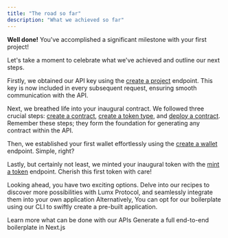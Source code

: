 ```yaml
---
title: "The road so far"
description: "What we achieved so far"
---
```


**Well done!** You've accomplished a significant milestone with your first project!

Let's take a moment to celebrate what we've achieved and outline our next steps.

Firstly, we obtained our API key using the [create a project](/api-reference/projects/create-a-project) endpoint. This key is now included in every subsequent request, ensuring smooth communication with the API.

Next, we breathed life into your inaugural contract. We followed three crucial steps: [create a contract](/api-reference/contracts/create-a-contract), [create a token type](/api-reference/contracts/create-a-token-type), and [deploy a contract](/api-reference/contracts/deploy-a-contract). Remember these steps; they form the foundation for generating any contract within the API.

Then, we established your first wallet effortlessly using the [create a wallet](/api-reference/wallets/create-a-wallet) endpoint. Simple, right?

Lastly, but certainly not least, we minted your inaugural token with the [mint a token](/api-reference/transactions/mint-tokens) endpoint. Cherish this first token with care!

Looking ahead, you have two exciting options. Delve into our recipes to discover more possibilities with Lumx Protocol, and seamlessly integrate them into your own application Alternatively, You can opt for our boilerplate using our CLI to swiftly create a pre-built application.

<CardGroup cols={2}>
  <Card title="Recipes" href="/guides/recipes">
    Learn more what can be done with our APIs
  </Card>
  <Card title="Boilerplate" href="/applications/boilerplate">
    Generate a full end-to-end boilerplate in Next.js
  </Card>
</CardGroup>
